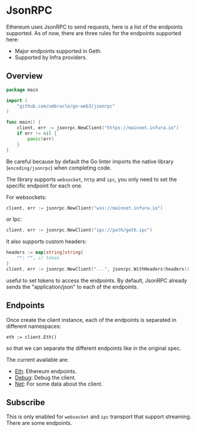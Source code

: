 
# JsonRPC

Ethereum uses JsonRPC to send requests, here is a list of the endpoints supported.
As of now, there are three rules for the endpoints supported here:
- Major endpoints supported in Geth.
- Supported by Infra providers.

## Overview

```go
package main

import (
	"github.com/umbracle/go-web3/jsonrpc"
)

func main() {
	client, err := jsonrpc.NewClient("https://mainnet.infura.io")
	if err != nil {
		panic(err)
	}
}
```

Be careful because by default the Go linter imports the native library (`encoding/jsonrpc`) when completing code.

The library supports `websocket`, `http` and `ipc`, you only need to set the specific endpoint for each one.

For websockets:

```go
client, err := jsonrpc.NewClient("wss://mainnet.infura.io")
```

or Ipc:

```go
client, err := jsonrpc.NewClient("ipc://path/geth.ipc")
```

It also supports custom headers:

```go
headers := map[string]string{
    "": "", // token
}
client, err := jsonrpc.NewClient("...", jsonrpc.WithHeaders(headers))
```

useful to set tokens to access the endpoints. By default, JsonRPC already sends the "application/json" to each of the endpoints.

## Endpoints

Once create the client instance, each of the endpoints is separated in different namespaces:

```
eth := client.Eth()
```

so that we can separate the different endpoints like in the original spec.

The current available are:

- [Eth](./jsonrpc/eth): Ethereum endpoints.
- [Debug](./jsonrpc/debug): Debug the client.
- [Net](./jsonrpc/net): For some data about the client.

## Subscribe

This is only enabled for `websocket` and `ipc` transport that support streaming. There are some endpoints.
